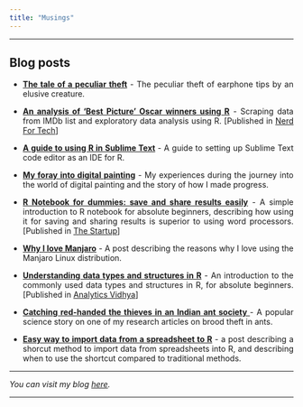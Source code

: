 ---
title: "Musings"
---

<style>
body {
text-align: justify}
</style>

----

## Blog posts

* **<a href="https://bishwarup-paul.medium.com/the-tale-of-a-peculiar-theft-54a49075a2e0" target="_blank">The tale of a peculiar theft</a>** - The peculiar theft of earphone tips by an elusive creature.

* **<a href="https://medium.com/nerd-for-tech/an-analysis-of-best-picture-oscar-winners-using-r-2de5fd37bc87" target="_blank">An analysis of ‘Best Picture’ Oscar winners using R</a>** - Scraping data from IMDb list and exploratory data analysis using R. [Published in <a href="https://medium.com/nerd-for-tech" target="_blank">Nerd For Tech</a>]<br>

* **<a href="https://bishwarup-paul.medium.com/a-guide-to-using-r-in-sublime-text-27f78b33f872" target="_blank">A guide to using R in Sublime Text</a>** - A guide to setting up Sublime Text code editor as an IDE for R.

* **<a href="https://bishwarup-paul.medium.com/my-foray-into-digital-painting-20725988f31f" target="_blank">My foray into digital painting</a>** - My experiences during the journey into the world of digital painting and the story of how I made progress.

* **<a href="https://medium.com/swlh/r-notebook-for-dummies-save-and-share-results-easily-51d343a4882?sk=6a629b6b34fd68be48f1448fcb2ef496" target="_blank">R Notebook for dummies: save and share results easily</a>** - A simple introduction to R notebook for absolute beginners, describing how using it for saving and sharing results is superior to using word processors. [Published in <a href="https://medium.com/swlh" target="_blank">The Startup</a>]<br>

* **<a href="https://bishwarup-paul.medium.com/why-i-love-manjaro-144841982ece?sk=96fef3f5afaa66f2db3996f602545689" target="_blank">Why I love Manjaro</a>** - A post describing the reasons why I love using the Manjaro Linux distribution.<br> 

* **<a href="https://medium.com/analytics-vidhya/understanding-data-structures-in-r-793d7ce79073?sk=e07cb36c7a23c7d4b06f16e0bf67d37e" target="_blank">Understanding data types and structures in R</a>** - An introduction to the commonly used data types and structures in R, for absolute beginners. [Published in <a href="https://medium.com/analytics-vidhya" target="_blank">Analytics Vidhya</a>]<br>

* **<a href="https://bishwarup-paul.medium.com/catching-red-handed-the-thieves-in-an-indian-ant-society-9182124d546?sk=9b2aeb66ef5f338ea9d4d547112eeee7" target="_blank">Catching red-handed the thieves in an Indian ant society </a>** - A popular science story on one of my research articles on brood theft in ants.<br>

* **<a href="https://bishwarup-paul.medium.com/easy-way-to-import-data-from-spreadsheet-to-r-d20cdf2da79f?sk=2e823c9bf3bc4552feffc0e09873657b" target="_blank">Easy way to import data from a spreadsheet to R</a>** - a post describing a shorcut method to import data from spreadsheets into R, and describing when to use the shortcut compared to traditional methods.<br>

----

*You can visit my blog <a href="https://bishwarup-paul.medium.com/" target="_blank">here</a>.*

----
